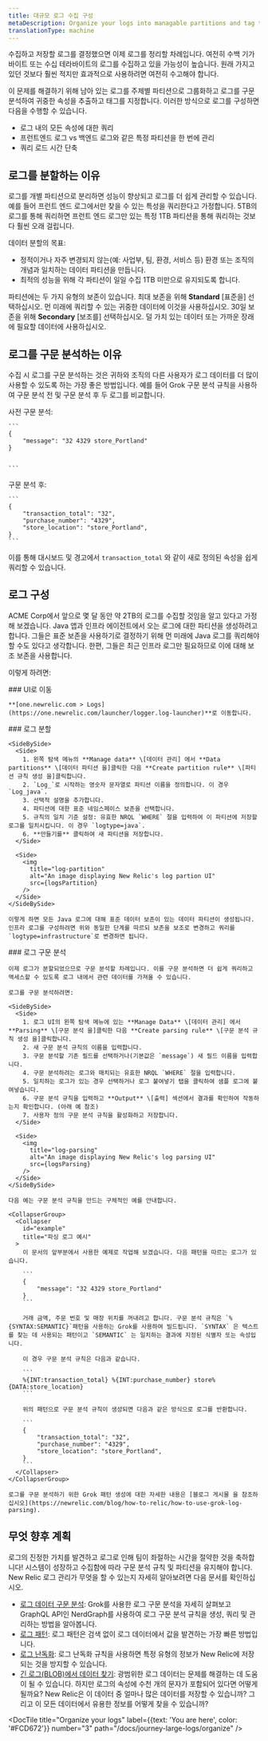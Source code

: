 ```yaml
---
title: 대규모 로그 수집 구성
metaDescription: Organize your logs into managable partitions and tag their attributes with logs parsing
translationType: machine
---
```



수집하고 저장할 로그를 결정했으면 이제 로그를 정리할 차례입니다. 여전히 수백 기가바이트 또는 수십 테라바이트의 로그를 수집하고 있을 가능성이 높습니다. 원래 가지고 있던 것보다 훨씬 적지만 효과적으로 사용하려면 여전히 수고해야 합니다.

이 문제를 해결하기 위해 남아 있는 로그를 주제별 파티션으로 그룹화하고 로그를 구문 분석하여 귀중한 속성을 추출하고 태그를 지정합니다. 이러한 방식으로 로그를 구성하면 다음을 수행할 수 있습니다.

* 로그 내의 모든 속성에 대한 쿼리
* 프런트엔드 로그 vs 백엔드 로그와 같은 특정 파티션을 한 번에 관리
* 쿼리 로드 시간 단축

## 로그를 분할하는 이유

로그를 개별 파티션으로 분리하면 성능이 향상되고 로그를 더 쉽게 관리할 수 있습니다. 예를 들어 프런트 엔드 로그에서만 찾을 수 있는 특성을 쿼리한다고 가정합니다. 5TB의 로그를 통해 쿼리하면 프런트 엔드 로그만 있는 특정 1TB 파티션을 통해 쿼리하는 것보다 훨씬 오래 걸립니다.

데이터 분할의 목표:

* 정적이거나 자주 변경되지 않는(예: 사업부, 팀, 환경, 서비스 등) 환경 또는 조직의 개념과 일치하는 데이터 파티션을 만듭니다.
* 최적의 성능을 위해 각 파티션이 일일 수집 1TB 미만으로 유지되도록 합니다.

파티션에는 두 가지 유형의 보존이 있습니다. 최대 보존을 위해 **Standard** \[표준을] 선택하십시오. 먼 미래에 쿼리할 수 있는 귀중한 데이터에 이것을 사용하십시오. 30일 보존을 위해 **Secondary** \[보조를] 선택하십시오. 덜 가치 있는 데이터 또는 가까운 장래에 필요할 데이터에 사용하십시오.

## 로그를 구문 분석하는 이유

수집 시 로그를 구문 분석하는 것은 귀하와 조직의 다른 사용자가 로그 데이터를 더 많이 사용할 수 있도록 하는 가장 좋은 방법입니다. 예를 들어 Grok 구문 분석 규칙을 사용하여 구문 분석 전 및 구문 분석 후 두 로그를 비교합니다.

<SideBySide>
  <Side>
    사전 구문 분석:

    ```
    {
        "message": "32 4329 store_Portland"
    }


    ```
  </Side>

  <Side>
    구문 분석 후:

    ```
    {
        "transaction_total": "32",
        "purchase_number": "4329",
        "store_location": "store_Portland",
    }
    ```
  </Side>
</SideBySide>

이를 통해 대시보드 및 경고에서 `transaction_total` 와 같이 새로 정의된 속성을 쉽게 쿼리할 수 있습니다.

## 로그 구성

ACME Corp에서 앞으로 몇 달 동안 약 2TB의 로그를 수집할 것임을 알고 있다고 가정해 보겠습니다. Java 앱과 인프라 에이전트에서 오는 로그에 대한 파티션을 생성하려고 합니다. 그들은 표준 보존을 사용하기로 결정하기 위해 먼 미래에 Java 로그를 쿼리해야 할 수도 있다고 생각합니다. 한편, 그들은 최근 인프라 로그만 필요하므로 이에 대해 보조 보존을 사용합니다.

이렇게 하려면:

<Steps>
  <Step>
    ### UI로 이동

    **[one.newrelic.com > Logs](https://one.newrelic.com/launcher/logger.log-launcher)**로 이동합니다.  

  </Step>

  <Step>
    ### 로그 분할

    <SideBySide>
      <Side>
        1. 왼쪽 탐색 메뉴의 **Manage data** \[데이터 관리] 에서 **Data partitions** \[데이터 파티션 을]클릭한 다음 **Create partition rule** \[파티션 규칙 생성 을]클릭합니다.
        2. `Log_`로 시작하는 영숫자 문자열로 파티션 이름을 정의합니다. 이 경우 `Log_java`.
        3. 선택적 설명을 추가합니다.
        4. 파티션에 대한 표준 네임스페이스 보존을 선택합니다.
        5. 규칙의 일치 기준 설정: 유효한 NRQL `WHERE` 절을 입력하여 이 파티션에 저장할 로그를 일치시킵니다. 이 경우 `logtype=java`.
        6. **만들기를** 클릭하여 새 파티션을 저장합니다.
      </Side>

      <Side>
        <img
          title="log-partition"
          alt="An image displaying New Relic's log partion UI"
          src={logsPartition}
        />
      </Side>
    </SideBySide>

    이렇게 하면 모든 Java 로그에 대해 표준 데이터 보존이 있는 데이터 파티션이 생성됩니다. 인프라 로그를 구성하려면 위와 동일한 단계를 따르되 보존을 보조로 변경하고 쿼리를 `logtype=infrastructure`로 변경하면 됩니다.
  </Step>

  <Step>
    ### 로그 구문 분석

    이제 로그가 분할되었으므로 구문 분석할 차례입니다. 이를 구문 분석하면 더 쉽게 쿼리하고 액세스할 수 있도록 로그 내에서 관련 데이터를 가져올 수 있습니다.

    로그를 구문 분석하려면:

    <SideBySide>
      <Side>
        1. 로그 UI의 왼쪽 탐색 메뉴에 있는 **Manage Data** \[데이터 관리] 에서 **Parsing** \[구문 분석 을]클릭한 다음 **Create parsing rule** \[구문 분석 규칙 생성 을]클릭합니다.
        2. 새 구문 분석 규칙의 이름을 입력합니다.
        3. 구문 분석할 기존 필드를 선택하거나(기본값은 `message`) 새 필드 이름을 입력합니다.
        4. 구문 분석하려는 로그와 매치되는 유효한 NRQL `WHERE` 절을 입력합니다.
        5. 일치하는 로그가 있는 경우 선택하거나 로그 붙여넣기 탭을 클릭하여 샘플 로그에 붙여넣습니다.
        6. 구문 분석 규칙을 입력하고 **Output** \[출력] 섹션에서 결과를 확인하여 작동하는지 확인합니다. (아래 예 참조)
        7. 사용자 정의 구문 분석 규칙을 활성화하고 저장합니다.
      </Side>

      <Side>
        <img
          title="log-parsing"
          alt="An image displaying New Relic's log parsing UI"
          src={logsParsing}
        />
      </Side>
    </SideBySide>

    다음 예는 구문 분석 규칙을 만드는 구체적인 예를 안내합니다.

    <CollapserGroup>
      <Collapser
        id="example"
        title="파싱 로그 예시"
      >
        이 문서의 앞부분에서 사용한 예제로 작업해 보겠습니다. 다음 패턴을 따르는 로그가 있습니다.

        ```
        {
            "message": "32 4329 store_Portland"
        }
        ```

        거래 금액, 주문 번호 및 매장 위치를 꺼내려고 합니다. 구문 분석 규칙은 `%{SYNTAX:SEMANTIC}`패턴을 사용하는 Grok를 사용하여 빌드됩니다. `SYNTAX` 은 텍스트를 찾는 데 사용되는 패턴이고 `SEMANTIC` 는 일치하는 결과에 지정된 식별자 또는 속성입니다.

        이 경우 구문 분석 규칙은 다음과 같습니다.

        ```
        %{INT:transaction_total} %{INT:purchase_number} store%{DATA:store_location}
        ```

        위의 패턴으로 구문 분석 규칙이 생성되면 다음과 같은 방식으로 로그를 반환합니다.

        ```
        {
            "transaction_total": "32",
            "purchase_number": "4329",
            "store_location": "store_Portland",
        }
        ```
      </Collapser>
    </CollapserGroup>

    로그를 구문 분석하기 위한 Grok 패턴 생성에 대한 자세한 내용은 [블로그 게시물 을 참조하십시오](https://newrelic.com/blog/how-to-relic/how-to-use-grok-log-parsing).
  </Step>
</Steps>

## 무엇 향후 계획

로그의 진정한 가치를 발견하고 로그로 인해 팀이 좌절하는 시간을 절약한 것을 축하합니다! 시스템이 성장하고 수집함에 따라 구문 분석 규칙 및 파티션을 유지해야 합니다. New Relic 로그 관리가 무엇을 할 수 있는지 자세히 알아보려면 다음 문서를 확인하십시오.

* [로그 데이터 구문 분석](/docs/logs/ui-data/parsing): Grok를 사용한 로그 구문 분석을 자세히 살펴보고 GraphQL API인 NerdGraph를 사용하여 로그 구문 분석 규칙을 생성, 쿼리 및 관리하는 방법을 알아봅니다.
* [로그 패턴](/docs/logs/ui-data/find-unusual-logs-log-patterns/): 로그 패턴은 검색 없이 로그 데이터에서 값을 발견하는 가장 빠른 방법입니다.
* [로그 난독화](/docs/logs/ui-data/obfuscation-ui/): 로그 난독화 규칙을 사용하면 특정 유형의 정보가 New Relic에 저장되는 것을 방지할 수 있습니다.
* [긴 로그(BLOB)에서 데이터 찾기](/docs/logs/ui-data/long-logs-blobs/): 광범위한 로그 데이터는 문제를 해결하는 데 도움이 될 수 있습니다. 하지만 로그의 속성에 수천 개의 문자가 포함되어 있다면 어떻게 될까요? New Relic은 이 데이터 중 얼마나 많은 데이터를 저장할 수 있습니까? 그리고 이 모든 데이터에서 유용한 정보를 어떻게 찾을 수 있습니까?

<DocTiles numbered>
  <DocTile
    title="Get started"
    path="/docs/journey-large-logs/get-started"
  />

  <DocTile
    title="Filter and reduce your log ingest"
    path="/docs/journey-large-logs/filter"
  />

  <DocTile
    title="Organize your logs"
    label={{text: 'You are here', color: '#FCD672'}}
    number="3"
    path="/docs/journey-large-logs/organize"
  />
</DocTiles>